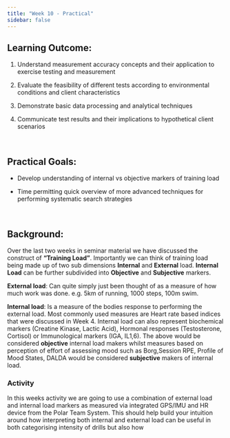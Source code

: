 ---
title: "Week 10 - Practical"
sidebar: false
---


## Learning Outcome:

1.  Understand measurement accuracy concepts and their application to exercise testing and measurement

2.  Evaluate the feasibility of different tests according to environmental conditions and client characteristics

3.  Demonstrate basic data processing and analytical techniques

4.  Communicate test results and their implications to hypothetical client scenarios

<br>

## Practical Goals:

-   Develop understanding of internal vs objective markers of training load

-   Time permitting quick overview of more advanced techniques for performing systematic search           strategies


<br>

## Background:

Over the last two weeks in seminar material we have discussed the construct of **"Training Load"**. Importantly we can think of training load being made up of two sub dimensions **Internal** and **External** load. **Internal Load** can be further subdivided into **Objective** and **Subjective** markers.

**External load**: Can quite simply just been thought of as a measure of how much work was done. e.g. 5km of running, 1000 steps, 100m swim. 


**Internal load**: Is a measure of the bodies response to performing the external load. Most commonly used measures are Heart rate based indices that were discussed in Week 4. Internal load can also represent biochemical markers (Creatine Kinase, Lactic Acid), Hormonal responses (Testosterone, Cortisol) or Immunological markers (IGA, IL1,6). The above would be considered **objective** internal load makers whilst measures based on perception of effort of assessing mood such as Borg,Session RPE, Profile of Mood States, DALDA would be considered **subjective** makers of internal load. 

### Activity 

In this weeks activity we are going to use a combination of external load and internal load markers as measured via integrated GPS/IMU and HR device from the Polar Team System. This should help build your intuition around how interpreting both internal and external load can be useful in both categorising intensity of drills but also how 